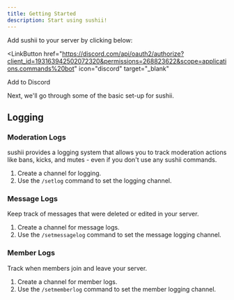 ```yaml
---
title: Getting Started
description: Start using sushii!
---
```



Add sushii to your server by clicking below:

<LinkButton
  href="https://discord.com/api/oauth2/authorize?client_id=193163942502072320&permissions=268823622&scope=applications.commands%20bot"
  icon="discord"
  target="_blank"
>
  Add to Discord
</LinkButton>

Next, we'll go through some of the basic set-up for sushii.

## Logging

### Moderation Logs

sushii provides a logging system that allows you to track moderation actions
like bans, kicks, and mutes - even if you don't use any sushii commands.

1. Create a channel for logging.
2. Use the `/setlog` command to set the logging channel.

### Message Logs

Keep track of messages that were deleted or edited in your server.

1. Create a channel for message logs.
2. Use the `/setmessagelog` command to set the message logging channel.

### Member Logs

Track when members join and leave your server.

1. Create a channel for member logs.
2. Use the `/setmemberlog` command to set the member logging channel.
